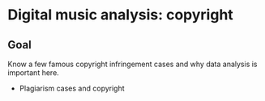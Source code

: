 # Digital music analysis: copyright

::: {.callout-note}
# Goal
Know a few famous copyright infringement cases and why data analysis is important here.
:::

- Plagiarism cases and copyright

